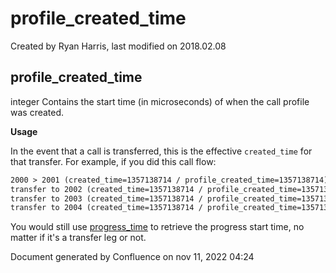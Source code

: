 
# profile_created_time 

 Created by  Ryan Harris, last modified on 2018.02.08

## profile_created_time

integer Contains the start time (in microseconds) of when the call profile was created.

**Usage**

In the event that a call is transferred, this is the effective `created_time` for that transfer. For example, if you did this call flow:

```xml
2000 > 2001 (created_time=1357138714 / profile_created_time=1357138714)
transfer to 2002 (created_time=1357138714 / profile_created_time=1357138752)
transfer to 2003 (created_time=1357138714 / profile_created_time=1357138766)
transfer to 2004 (created_time=1357138714 / profile_created_time=1357138784)
```

You would still use [progress\_time](../FreeSWITCH-Explained/Dialplan/Variables-Master-List_16352570.mdx#progress_time) to retrieve the progress start time, no matter if it's a transfer leg or not.

Document generated by Confluence on nov 11, 2022 04:24
